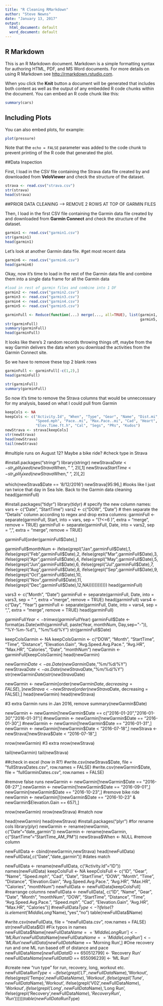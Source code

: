 ```yaml
---
title: "R Cleaning RMarkdown"
author: "Steve Newns"
date: "January 13, 2017"
output:
  html_document: default
  word_document: default
---
```


## R Markdown

This is an R Markdown document. Markdown is a simple formatting syntax for authoring HTML, PDF, and MS Word documents. For more details on using R Markdown see <http://rmarkdown.rstudio.com>.

When you click the **Knit** button a document will be generated that includes both content as well as the output of any embedded R code chunks within the document. You can embed an R code chunk like this:

```r
summary(cars)
```

## Including Plots

You can also embed plots, for example:

```r
plot(pressure)
```

Note that the `echo = FALSE` parameter was added to the code chunk to prevent printing of the R code that generated the plot.

##Data Inspection

First, I load in the CSV file containing the Strava data file created by and downloaded from **VeloViewer** and check the structure of the dataset.

```r
strava <- read.csv("strava.csv")
str(strava)
head(strava)
```

##PRIOR DATA CLEANING --> REMOVE 2 ROWS AT TOP OF GARMIN FILES

Then, I load in the first CSV file containing the Garmin data file created by and downloaded from **Garmin Connect** and check the structure of the dataset.

```r
garmin1 <- read.csv("garmin1.csv")
str(garmin1)
head(garmin1)
```

Let's look at another Garmin data file.
#get most recent data
```r
garmin6 <- read.csv("garmin6.csv")
head(garmin6)
```
Okay, now it's time to load in the rest of the Garmin data file and combine them into a single data frame for all the Garmin data

```r

#load in rest of garmin files and combine into 1 DF
garmin2 <- read.csv("garmin2.csv")
garmin3 <- read.csv("garmin3.csv")
garmin4 <- read.csv("garmin4.csv")
garmin5 <- read.csv("garmin5.csv")

garminFull <- Reduce(function(...) merge(..., all=TRUE), list(garmin1, garmin2, garmin3, garmin4, 
                                                              garmin5, garmin6))
str(garminFull)
summary(garminFull)
head(garminFull)
```

It looks like there's 2 random records throwing things off, maybe from the way Garmin delivers the data when you download the activities from the Garmin Connect site. 

So we have to remove these top 2 blank rows

```r
garminFull <- garminFull[-c(1,2),]
head(garminFull)

str(garminFull)
summary(garminFull)
```

So now it's time to remove the Strava columns that would be unneccessary for my analysis, based on what I could pull from Garmin

```r
keepCols <- NA
keepCols <- c("Activity.Id", "When", "Type", "Gear", "Name", "Dist.mi", "Elv.ft", "Elapsed.Time", "Moving.Time",
              "Speed.mph", "Pace..mi", "Max.Pace..mi", "Cad", "Heart", "Max.Heart", "Elev.Dist.ft.mi",
              "Elev.Time.ft.h", "Cal", "Segs", "PRs", "Kudos")
newStrava <- strava[keepCols]
str(newStrava)
head(newStrava)
tail(newStrava)
```

#multiple runs on August 12? Maybe a bike ride?
#check type in Strava

#install.packages("stringr")
library(stringr)
newStrava$Date <- str_split_fixed(newStrava$When, " ", 2)[,1]
newStrava$StartTime <- str_split_fixed(newStrava$When, " ", 2)[,2]

which(newStrava$Date == '8/12/2016')
newStrava[95:96,]
#looks like I just ran twice that day in Sea Isle. Back to the Garmin data cleaning
head(garminFull)

#install.packages("tidyr")
library(tidyr)
# specify the new column names:
vars <- c("Date", "StartTime")
vars2 <- c("DOW", "Date")
# then separate the "Details" column according to regex and drop extra columns:
garminFull <- separate(garminFull, Start, into = vars, sep = "(?<=6 )", extra = "merge", remove = TRUE)
garminFull <- separate(garminFull, Date, into = vars2, sep = ", ", extra = "merge", remove = TRUE)

garminFull[order(garminFull$Date),]

garminFull$monthNum <- ifelse(grepl("Jan",garminFull$Date),1,
                            ifelse(grepl("Feb",garminFull$Date),2,
                            ifelse(grepl("Mar",garminFull$Date),3,
                            ifelse(grepl("Apr",garminFull$Date),4,
                            ifelse(grepl("May",garminFull$Date),5,
                            ifelse(grepl("Jun",garminFull$Date),6,
                            ifelse(grepl("Jul",garminFull$Date),7,
                            ifelse(grepl("Aug",garminFull$Date),8,
                            ifelse(grepl("Sep",garminFull$Date),9,
                            ifelse(grepl("Oct",garminFull$Date),10,
                            ifelse(grepl("Nov",garminFull$Date),11,
                            ifelse(grepl("Dec",garminFull$Date),12,NA))))))))))))
head(garminFull)

vars3 <- c("Month", "Date")
garminFull <- separate(garminFull, Date, into = vars3, sep = " ", extra = "merge", remove = TRUE)
head(garminFull)
vars4 <- c("Day", "Year")
garminFull <- separate(garminFull, Date, into = vars4, sep = ", ", extra = "merge", remove = TRUE)
head(garminFull)

garminFull$Year <- trimws(garminFull$Year)
garminFull$Date <- format(as.Date(with(garminFull, paste(Year, monthNum, Day,sep="-")), "%Y-%m-%d"), "%m/%d/%Y")
str(garminFull$Date)

keepColsGarmin  <- NA
keepColsGarmin <- c("DOW", "Month", "StartTime", "Time", "Distance", "Elevation.Gain", "Avg.Speed.Avg.Pace.", "Avg.HR", 
                    "Max.HR", "Calories", "Date", "monthNum")
newGarmin <- garminFull[keepColsGarmin]
head(newGarmin)

newGarmin$Date <- as.Date(newGarmin$Date,"%m/%d/%Y")
newStrava$Date <- as.Date(newStrava$Date,"%m/%d/%Y")
str(newGarmin$Date)
str(newStrava$Date)

newGarmin <- newGarmin[order(newGarmin$Date, decreasing = FALSE),] 
newStrava <- newStrava[order(newStrava$Date, decreasing = FALSE),]
head(newGarmin)
head(newStrava)

#3 extra Garmin runs in Jan 2016, remove
summary(newGarmin$Date)

newGarmin <- newGarmin[!newGarmin$Date == c("2016-01-20","2016-01-30","2016-01-31")]
#newGarmin <- newGarmin[!newGarmin$Date == "2016-01-30",]
#newGarmin <- newGarmin[!newGarmin$Date == "2016-01-31",]
newGarmin <- newGarmin[!newGarmin$Date < "2016-07-18",]
newStrava <- newStrava[!newStrava$Date < "2016-07-18",]

nrow(newGarmin) #3 extra
nrow(newStrava)

tail(newGarmin)
tail(newStrava)

##check in excel (how in R?)
#write.csv(newStrava$Date, file = "fullStravaDates.csv", row.names = FALSE)
#write.csv(newGarmin$Date, file = "fullGarminDates.csv", row.names = FALSE)

#remove false runs
newGarmin <- newGarmin[!newGarmin$Date == "2016-08-27",]
newGarmin <- newGarmin[!newGarmin$Date == "2016-09-01",]
newGarmin[newGarmin$Date == "2016-10-23",]
#remove bike ride
newGarmin <- newGarmin[!(newGarmin$Date == "2016-10-23" & newGarmin$Elevation.Gain == 657),]

nrow(newGarmin)
nrow(newStrava) #match now

head(newGarmin)
head(newStrava)
#install.packages("plyr") #for rename cols
library(plyr)
newGarmin <- rename(newGarmin, c("Date"="date_garmin"))
newGarmin <- rename(newGarmin, c("StartTime"="StartTime_AM_PM"))
newStrava$When <- NULL #remove column

newFullData <- cbind(newGarmin,newStrava)
head(newFullData)
newFullData[,c("Date","date_garmin")]
#dates match

newFullData <- rename(newFullData, c("Activity.Id"="ID"))
names(newFullData)
keepColsFull  <- NA
keepColsFull <- c("ID", "Gear", "Name", "Speed.mph", "Cad", "Date", "StartTime", "DOW", "Month",  "Time", "Distance", 
                  "Elevation.Gain", "Avg.Speed.Avg.Pace.", "Avg.HR", "Max.HR", "Calories", "monthNum")
newFullData <- newFullData[keepColsFull]
#rearrange columns
newFullData <- newFullData[, c("ID", "Name", "Gear", "Date", "Month", "monthNum", "DOW", "StartTime",  "Distance", 
                               "Time", "Avg.Speed.Avg.Pace.", "Speed.mph", "Cad",  "Elevation.Gain", "Avg.HR", "Max.HR", 
                               "Calories")]
#newFullData$Type <- ?ifelse(?is.element('Middle Long' %in% newFullData$Name),"yes","no")
table(newFullData$Name) 

#write.csv(newFullData, file = "newFullData.csv", row.names = FALSE)
str(newFullData$ID)
#Fix typos in names
newFullData$Name[newFullData$Name == 'MIddle Long Run'] <- 'ML Run'
newFullData$Name[newFullData$Name == 'Middle Long Run'] <- 'ML Run'
newFullData[newFullData$Name == 'Morning Run',] #One recovery run and one ML run based off of distance and pace
newFullData$Name[newFullData$ID == 650512799] <- 'Recovery Run'
newFullData$Name[newFullData$ID == 655096239] <- 'ML Run'

#create new "run type" for run, recovery, long, workout etc.
newFullData$RunType <- ifelse(grepl('LT',newFullData$Name),'Workout',
                        ifelse(grepl('Tempo',newFullData$Name),'Workout',
                          ifelse(grepl('Tune',newFullData$Name),'Workout',
                            ifelse(grepl('V02',newFullData$Name),'Workout',
                              ifelse(grepl('Long',newFullData$Name),'Long Run',
                                ifelse(grepl('Recovery',newFullData$Name),'Recovery Run','Run'))))))
table(newFullData$RunType)
